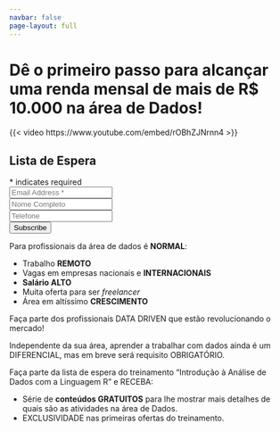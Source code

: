 ```yaml
---
navbar: false
page-layout: full
---
```


<div class="center">
<h1>Dê o primeiro passo para alcançar uma renda mensal de **mais de R$ 10.000** na área de **Dados**!</h1>
</div>

<div class="max-width">
{{< video https://www.youtube.com/embed/rOBhZJNrnn4 >}}
</div>

```{=html}
<!-- Begin Mailchimp Signup Form -->
<div id="mc_embed_signup">
    <form action="https://cienciaenegocios.us20.list-manage.com/subscribe/post?u=7dd56b82660a42caac052da3e&amp;id=ec8a68702e&amp;f_id=00713be7f0" method="post" id="mc-embedded-subscribe-form" name="mc-embedded-subscribe-form" class="validate" target="_self">
        <div id="mc_embed_signup_scroll">
        <h2>Lista de Espera</h2>
        <div class="indicates-required"><span class="asterisk">*</span> indicates required</div>
<div class="mc-field-group">
    <input type="email" value="" name="EMAIL" class="required email" id="mce-EMAIL" required placeholder="Email Address *">
    <span id="mce-EMAIL-HELPERTEXT" class="helper_text"></span>
</div>
<div class="mc-field-group">
    <input type="text" value="" name="MMERGE6" class="" id="mce-MMERGE6" placeholder="Nome Completo">
    <span id="mce-MMERGE6-HELPERTEXT" class="helper_text"></span>
</div>
<div class="mc-field-group size1of2">
    <input type="text" name="PHONE" class="" value="" id="mce-PHONE" placeholder="Telefone">
    <span id="mce-PHONE-HELPERTEXT" class="helper_text"></span>
    
</div>
<div hidden="true"><input type="hidden" name="tags" value="3435431"></div>
    <div id="mce-responses" class="clear">
        <div class="response" id="mce-error-response" style="display:none"></div>
        <div class="response" id="mce-success-response" style="display:none"></div>
    </div>    <!-- real people should not fill this in and expect good things - do not remove this or risk form bot signups-->
    <div style="position: absolute; left: -5000px;" aria-hidden="true"><input type="text" name="b_7dd56b82660a42caac052da3e_ec8a68702e" tabindex="-1" value=""></div>
    <div class="clear"><input type="submit" value="Subscribe" name="subscribe" id="mc-embedded-subscribe" class="button"></div>
    </div>
</form>
</div>
<!--End mc_embed_signup-->
```





Para profissionais da área de dados é **NORMAL**:

- Trabalho **REMOTO**
- Vagas em empresas nacionais e **INTERNACIONAIS**
- **Salário ALTO**
- Muita oferta para ser *freelancer*
- Área em altíssimo **CRESCIMENTO**

Faça parte dos profissionais DATA DRIVEN que estão revolucionando o mercado!

Independente da sua área, aprender a trabalhar com dados ainda é um DIFERENCIAL, mas em breve será requisito OBRIGATÓRIO.

Faça parte da lista de espera do treinamento "Introdução à Análise de Dados com a Linguagem R" e RECEBA:

- Série de **conteúdos GRATUITOS** para lhe mostrar mais detalhes de quais são as atividades na área de Dados.
- EXCLUSIVIDADE nas primeiras ofertas do treinamento. 
